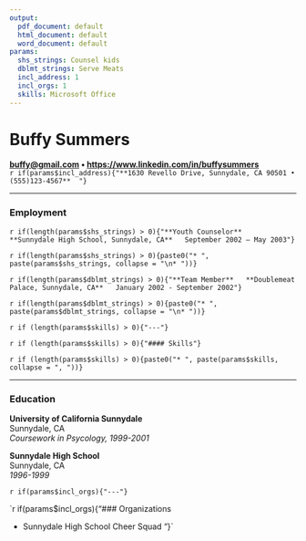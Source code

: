 ```yaml
---
output:
  pdf_document: default
  html_document: default
  word_document: default
params:
  shs_strings: Counsel kids
  dblmt_strings: Serve Meats
  incl_address: 1
  incl_orgs: 1
  skills: Microsoft Office
---
```


# Buffy Summers
\vspace{-5mm}
**[buffy@gmail.com](mailto:buffy@gmail.com) • [https://www.linkedin.com/in/buffysummers](https://www.linkedin.com/in/buffysummers)**  
`r if(params$incl_address){"**1630 Revello Drive, Sunnydale, CA 90501 • (555)123-4567**  "}`

---

\vspace{-5mm}

### Employment

`r if(length(params$shs_strings) > 0){"**Youth Counselor**  
**Sunnydale High School, Sunnydale, CA**  
September 2002 – May 2003"}`

`r if(length(params$shs_strings) > 0){paste0("* ", paste(params$shs_strings, collapse = "\n* "))}`

`r if(length(params$dblmt_strings) > 0){"**Team Member**  
**Doublemeat Palace, Sunnydale, CA**  
January 2002 - September 2002"}`  

`r if(length(params$dblmt_strings) > 0){paste0("* ", paste(params$dblmt_strings, collapse = "\n* "))}`

`r if (length(params$skills) > 0){"---"}`

\vspace{-5mm}

`r if (length(params$skills) > 0){"#### Skills"}`

`r if (length(params$skills) > 0){paste0("* ", paste(params$skills, collapse = ", "))}`

---

\vspace{-5mm}

### Education

**University of California Sunnydale**  
Sunnydale, CA  
_Coursework in Psycology, 1999-2001_

**Sunnydale High School**  
Sunnydale, CA  
_1996-1999_

`r if(params$incl_orgs){"---"}`

\vspace{-5mm}

`r if(params$incl_orgs){"### Organizations

* Sunnydale High School Cheer Squad  "}`

